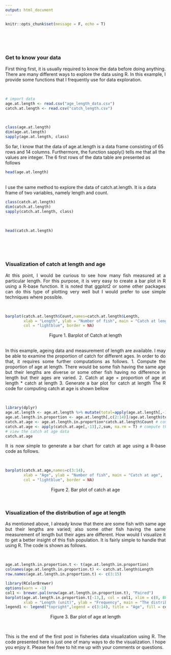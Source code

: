 ```yaml
---
output: html_document
---
```


```r
knitr::opts_chunk$set(message = F, echo = T)
```
<br><br><br>

### Get to know your data 

<p style="text-align: justify;"> First thing first, it is usually required to know the data before doing anything. There are many different ways to explore the data using R. In this example, I provide some functions that I frequently use for data exploration. </p>
<br>
```r
# import data
age.at.length <- read.csv("age_length_data.csv")
catch.at.length <- read.csv("catch_length.csv")
```
<br>
```r
class(age.at.length)
dim(age.at.length) 
sapply(age.at.length, class)
```
So far, I know that the data of age.at.length is a data frame consisting of 65 rows and 14 columns. Furthermore, the function sapply() tells me that all the values are integer. The 6 first rows of the data table are presented as follows
<br>
``` r
head(age.at.length)
```
<br>
I use the same method to explore the data of catch.at.length. It is a data frame of two variables, namely length and count.
```r
class(catch.at.length)
dim(catch.at.length) 
sapply(catch.at.length, class)
```
<br>
```r
head(catch.at.length)
```
<br><br><br>

### Visualization of catch at length and age

<p style="text-align: justify;"> At this point, I would be curious to see how many fish measured at a particular length. For this purpose, it is very easy to create a bar plot in R using a R-base function. It is noted that ggplot2 or some other packages can do this type of plotting very well but I would prefer to use simple techniques where possible. </p>
<br>
``` r
barplot(catch.at.length$Count,names=catch.at.length$Length, 
        xlab = "Length", ylab = "Number of fish", main = "Catch at length", 
        col = "lightblue", border = NA)
```
<center> Figure 1. Barplot of Catch at length </center>
<br>
<p style="text-align: justify;"> In this example, ageing data and measurement of length are available. I may be able to examine the proportion of catch for different ages. In order to do that, it requires some further computations as follows. 
1. Compute the proportion of age at length. There would be some fish having the same age but their lengths are diverse or some other fish having no difference in length but their ages are varied.
2. Catch at age = proportion of age at length * catch at length
3. Generate a bar plot for catch at length
The R code for computing catch at age is shown bellow
</p>
<br>
```r
library(dplyr)
age.at.length <- age.at.length %>% mutate(total=apply(age.at.length[,-1],1,sum)) # create a new column for the total of catch
age.at.length.in.proportion <- age.at.length[,c(2:14)]/age.at.length$total # compute the proportion of age at length
catch.at.age <- age.at.length.in.proportion*catch.at.length$Count # compute catch at age
catch.at.age <- apply(catch.at.age[,-13],2,sum, na.rm = T) # compute the total of catch for each age
# view the catch at age data
catch.at.age
```
<p style="text-align: justify;"> It is now simple to generate a bar chart for catch at age using a R-base code as follows. </p>
<br>
```r
barplot(catch.at.age,names=c(3:14),
        xlab = "Age", ylab = "Number of fish", main = "Catch at age", 
        col = "lightblue", border = NA)
```
<center>

Figure 2. Bar plot of catch at age 

</center>
<br>

### Visualization of the distribution of age at length

<p style="text-align: justify;"> As mentioned above, I already know that there are some fish with same age but their lengths are varied; also some other fish having the same measurement of length but their ages are different. How would I visualize it to get a better insight of this fish population. It is fairly simple to handle that using R. The code is shown as follows. </p>
<br>
```r
age.at.length.in.proportion.t <- t(age.at.length.in.proportion)
colnames(age.at.length.in.proportion.t) <- catch.at.length$Length
row.names(age.at.length.in.proportion.t) <- c(3:15)

library(RColorBrewer)
options(warn = -1)
col1 <- brewer.pal(nrow(age.at.length.in.proportion.t), "Paired") 
barplot(age.at.length.in.proportion.t[-13,], col = col1, xlim = c(0, 88), 
        xlab = "Length (unit)", ylab = "Frequency", main = "The distribution of age at length", border = NA)
legend1 <- legend("topright",legend = c(3:14), title = "Age", fill = col1, box.col = "white")
```
<center>

Figure 3. Bar plot of age at length

</center>
<br>
<p style="text-align: justify;"> This is the end of the first post in fisheries data visualization using R. The code presented here is just one of many ways to do the visualization. I hope you enjoy it. Please feel free to hit me up with your comments or questions. </p>
<br><br><br>